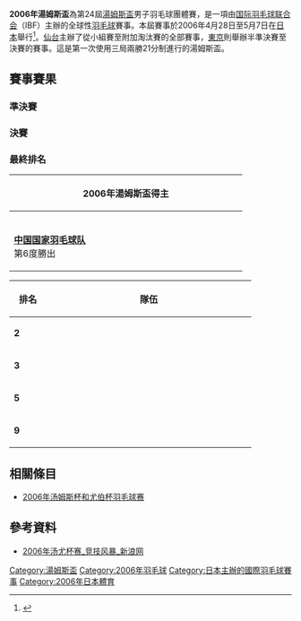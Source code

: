 {{noteTA|G1=Badminton}}
{{infobox badminton event
|name           = 2006年湯姆斯盃
|image          = 
|size           = 
|caption        = 
|dates          = 2006年4月28日－5月7日
|number_edition = 第24屆
|level          =
|prize_money    =
|venue          = 
|location       = {{JPN}}[[仙台|仙台]]/[[東京|東京]]
|previous       = 2004年湯姆斯盃
|next           = 2008年湯姆斯盃
}}
'''2006年湯姆斯盃'''為第24屆[[湯姆斯盃|湯姆斯盃]]男子羽毛球團體賽，是一項由[[国际羽毛球联合会|国际羽毛球联合会]]（IBF）主辦的全球性[[羽毛球|羽毛球]]賽事。本屆賽事於2006年4月28日至5月7日在[[日本|日本]]舉行<ref>{{cite news|title=汤尤杯官网预测尤杯 赞中国绝对热门点三大挑战者|url=http://sports.sina.com.cn/o/2006-04-15/07502160974.shtml|date=2006-04-15|accessdate=2012-01-20|archive-date=2011-09-14|archive-url=https://web.archive.org/web/20110914085228/http://sports.sina.com.cn/o/2006-04-15/07502160974.shtml|dead-url=no}}</ref>。[[仙台|仙台]]主辦了從小組賽至附加淘汰賽的全部賽事，[[東京|東京]]則舉辦半準決賽至決賽的賽事。這是第一次使用三局兩勝21分制進行的湯姆斯盃。

==賽事賽果==
=== 準決賽 ===
{{col-begin}}
{{col-2}}
{{Badmintonbox
|team1=CHN|name1=中國
|team2=INA
|venue=
|date=2006年5月5日
|score1=3
|score2=0
|R1match=男單
|R1={{BadmintonMatch|T1P1=[[林丹|林丹]] |21 |21 | |T2P1=[[陶菲克·希达亚特|陶菲克]] |16 |8 | }}
|R2match=男雙
|R2={{BadmintonMatch|T1P1=[[蔡赟|蔡赟]]|T1P2=[[傅海峰|傅海峰]] |24 |21 | |T2P1=[[盧盧克·哈迪揚托|盧盧克·哈迪揚托]] |T2P2=[[阿尔文特·尤利安托·钱德拉|阿尔文特·尤利安托]] |22 |17 | }} 
|R3match=男單
|R3={{BadmintonMatch|T1P1=[[鲍春来|鲍春来]] |21 |24 | |T2P1=[[索尼·昆科罗|索尼·昆科罗]] |17 |22 | }}
|R4match=男雙
|R4={{BadmintonMatch|T1P1=[[谢中博|谢中博]]|T1P2=[[郑波_(羽毛球运动员)|郑波]] | | | |T2P1=[[马尔基斯·基多|马尔基斯·基多]] |T2P2=[[亨德拉·塞蒂亚万|亨德拉·塞蒂亚万]] | | |np= }}
|R5match=男單
|R5={{BadmintonMatch|T1P1=[[陈金|陈金]] | | | |T2P1=[[西蒙·桑托索|西蒙·桑托索]] | | |np= }}
|}}
{{col-2}}
{{Badmintonbox
|team1=DEN
|team2=MAS
|venue=
|date=2006年5月5日
|score1=3
|score2=2
|R1match=男單
|R1={{BadmintonMatch |T1P1=[[彼得·盖德|彼得·盖德]] |21 |21 | |T2P1=[[李宗伟|李宗伟]] |19 |18 | }}
|R2match=男雙
|R2={{BadmintonMatch |T1P1=[[延斯·埃里克森|延斯·埃里克森]]|T1P2=[[马丁·伦加德·汉森|马丁·伦加德·汉森]] |17 |30 |6 |T2P1=[[古健傑|古健傑]] |T2P2=[[陈重名|陈重名]] |21 |28 |21 }} 
|R3match=男單
|R3={{BadmintonMatch |T1P1=[[肯尼斯·乔纳森|肯尼斯·乔纳森]] |20 |21 |21 |T2P1=[[穆罕默德·哈菲兹·宾·哈希姆|穆罕默德·哈菲兹·宾·哈希姆]] |22 |12 |17 }}
|R4match=男雙
|R4={{BadmintonMatch |T1P1=[[玛蒂亚斯·鲍伊|玛蒂亚斯·鲍伊]]|T1P2=[[卡斯腾·摩根森|卡斯腾·摩根森]] |13 |21 |19 |T2P1=[[鍾騰福|鍾騰福]] |T2P2=[[李萬華|李萬華]] |21 |15 |21 }}
|R5match=男單
|R5={{BadmintonMatch |T1P1=[[乔希姆·佩尔森|乔希姆·佩尔森]] |21 |21 | |T2P1=[[关明鸿|关明鸿]] |12 |19 | }}
|}}
{{col-end}}
{{col-begin}}
{{col-2}}

=== 決賽 ===
{{Badmintonbox
|team1=CHN
|team2=DEN
|venue=
|date=2006年5月7日
|score1=3
|score2=0
|R1match=男單
|R1={{BadmintonMatch|T1P1=[[林丹|林丹]] |21 |21 | |T2P1=[[彼得·盖德|彼得·盖德]] |19 |19 | }}
|R2match=男雙
|R2={{BadmintonMatch|T1P1=[[蔡赟|蔡赟]]|T1P2=[[傅海峰|傅海峰]]|19 |21 |21 |T2P1=[[延斯·埃里克森|延斯·埃里克森]]|T2P2=[[马丁·伦加德·汉森|马丁·伦加德·汉森]] |21 |11 |18 }}
|R3match=男單
|R3={{BadmintonMatch|T1P1=[[鲍春来|鲍春来]]|21 |12 |21 |T2P1=[[肯尼斯·乔纳森|肯尼斯·乔纳森]] |12 |21 |12 }}
|R4match=男雙
|R4={{BadmintonMatch|T1P1=[[謝中博|謝中博]]|T1P2=[[郑波_(羽毛球运动员)|郑波]]| | | |T2P1=[[玛蒂亚斯·鲍伊|玛蒂亚斯·鲍伊]]|T2P2=[[卡斯腾·摩根森|卡斯腾·摩根森]] | | |np= }}
|R5match=男單
|R5={{BadmintonMatch|T1P1=[[陈金|陈金]]| | | |T2P1=[[乔希姆·佩尔森|乔希姆·佩尔森]] | | |np= }}
|name1=中國
|}}
{{col-2}}
===最終排名===
{| class=wikitable style="text-align:center; font-size:big" 
|-
!width=400|2006年湯姆斯盃得主
|-
|{{flagicon|CHN|size=75px}}<br/>'''[[中国国家羽毛球队|中国国家羽毛球队]]'''<br/>第6度勝出
|}
{| class=wikitable style="text-align:center; font-size:small" 
|-
!width=50|排名
!width=350 colspan="2"|隊伍
|-
|'''2'''||colspan="2"|{{bat|DEN}}
|-
|'''3'''||{{bat|INA}}||{{bat|MAS}}
|-
|rowspan="2"|'''5'''
|{{bat|ENG}}||{{bat|JPN}}
|-
|{{bat|IND}}||{{bat|KOR}}
|-
|rowspan="2"|'''9'''
|{{bat|RSA}}||{{bat|USA}}
|-
|{{bat|NZL}}||{{bat|GER}}
|}
{{col-end}}

==相關條目==
*[[2006年汤姆斯杯和尤伯杯羽毛球赛|2006年汤姆斯杯和尤伯杯羽毛球赛]]

==參考資料==
{{reflist}}
*[http://sports.sina.com.cn/z/tucup2006/ 2006年汤尤杯赛_竞技风暴_新浪网]{{Wayback|url=http://sports.sina.com.cn/z/tucup2006/ |date=20160304110555 }}{{zh-cn}}

{{湯姆斯盃}}

[[Category:湯姆斯盃|Category:湯姆斯盃]]
[[Category:2006年羽毛球|Category:2006年羽毛球]]
[[Category:日本主辦的國際羽毛球賽事|Category:日本主辦的國際羽毛球賽事]]
[[Category:2006年日本體育|Category:2006年日本體育]]